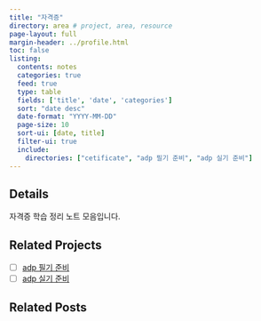 ```yaml
---
title: "자격증"
directory: area # project, area, resource
page-layout: full
margin-header: ../profile.html
toc: false
listing:
  contents: notes
  categories: true
  feed: true
  type: table
  fields: ['title', 'date', 'categories']
  sort: "date desc"
  date-format: "YYYY-MM-DD"
  page-size: 10
  sort-ui: [date, title]
  filter-ui: true
  include:
    directories: ["cetificate", "adp 필기 준비", "adp 실기 준비"]
---
```


## Details

자격증 학습 정리 노트 모음입니다.

## Related Projects

- [ ] [adp 필기 준비](/posts/index_adp_필기.qmd)
- [ ] [adp 실기 준비](/posts/index_adp_실기.qmd)

## Related Posts
